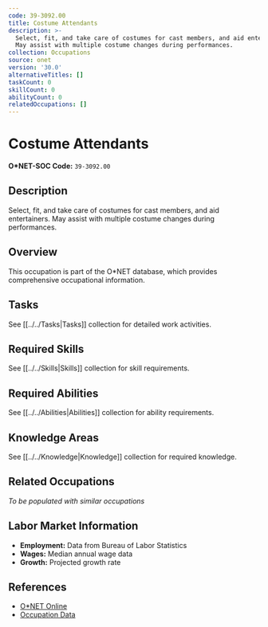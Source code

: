 ```yaml
---
code: 39-3092.00
title: Costume Attendants
description: >-
  Select, fit, and take care of costumes for cast members, and aid entertainers.
  May assist with multiple costume changes during performances.
collection: Occupations
source: onet
version: '30.0'
alternativeTitles: []
taskCount: 0
skillCount: 0
abilityCount: 0
relatedOccupations: []
---
```

# Costume Attendants

**O*NET-SOC Code:** `39-3092.00`

## Description

Select, fit, and take care of costumes for cast members, and aid entertainers. May assist with multiple costume changes during performances.

## Overview

This occupation is part of the O*NET database, which provides comprehensive occupational information.

## Tasks

See [[../../Tasks|Tasks]] collection for detailed work activities.

## Required Skills

See [[../../Skills|Skills]] collection for skill requirements.

## Required Abilities

See [[../../Abilities|Abilities]] collection for ability requirements.

## Knowledge Areas

See [[../../Knowledge|Knowledge]] collection for required knowledge.

## Related Occupations

*To be populated with similar occupations*

## Labor Market Information

- **Employment:** Data from Bureau of Labor Statistics
- **Wages:** Median annual wage data
- **Growth:** Projected growth rate

## References

- [O*NET Online](https://www.onetonline.org/link/summary/39-3092.00)
- [Occupation Data](https://www.onetcenter.org/)
